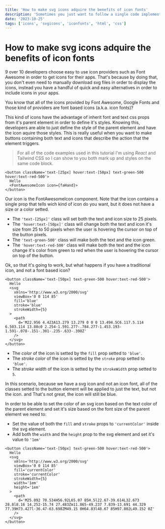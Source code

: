 ```yaml
---
title: 'How to make svg icons adquire the benefits of icon fonts'
description: 'Sometimes you just want to follow a single code implementation when styling icons, no matter if it's a custom svg icon or a third party library font based icon. Let's learn how to make every icon follow the specified styles specified on it's parent element'
date: '2023-10-25'
tags: ['icons', 'svgicons', 'iconfonts', 'html', 'css']
---
```


# How to make svg icons adquire the benefits of icon fonts

9 over 10 developers choose easy to use icon providers such as Font Awesome in order to get icons for their apps. That's because by doing that, you don't even need to manually download svg files in order to display the icons, instead you have a handful of quick and easy alternatives in order to include icons in your apps.

You know that all of the icons provided by Font Awesome, Google Fonts and those kind of providers are font based icons (a.k.a. icon fonts)?

This kind of icons have the advantage of inherit font and text css props from it's parent element in order to define it's styles. Knowing this, developers are able to just define the style of the parent element and have the icon aquire those styles. This is really useful when you want to make buttons containing both text and icons that describe the action that the element triggers.

> For all of the code examples used in this tutorial I'm using _React_ and Tailwind CSS so I can show to you both mark up and styles on the same code block.

```TSX
<button className='text-[25px] hover:text-[50px] text-green-500 hover:text-red-500'>
  Hello
  <FontAwesomeIcon icon={faHand}>
</button>
```

Our icon is the FontAwesomeIcon component. Note that the icon contains a single prop that tells wich kind of icon do you want, but it does not have a size or a color setted.

- The `'text-[25px]'` class will set both the text and icon size to 25 pixels.
- The `'hover:text-[50px]'` class will change both the text and icon it's size from 25 to 50 pixels when the user is hovering the cursor on top of the button pixels.
- The `'text-green-500'` class will make both the text and the icon green.
- The `'hover:text-red-500'` class will make both the text and the icon change it's color from green to red when the user is hovering the cursor on top of the button.

Ok, so that it's going to work, but what happens if you have a traditional icon, and not a font based icon?

```TSX
<button className='text-[50px] text-green-500 hover:text-red-500'>
  Hello
  <svg
    xmlns='http://www.w3.org/2000/svg'
    viewBox='0 0 114 85'
    fill='blue'
    stroke='blue'
    strokeWidth={5}
  >
    <path
      d='M22.956 4.423A13.279 13.279 0 0 0 13.494.5C6.117.5.114 6.503.114 13.88c0 2.254-1.591.277-.784.277-1.453.193-1.591-.078-.151-.301-.235-.633-.398Z'
    />
  </svg>
</button>
```

- The _color_ of the icon is setted by the `fill` prop setted to `'blue'`.
- The _stroke color_ of the icon is setted by the `stroke` prop setted to `'blue'`.
- The _stroke width_ of the icon is setted by the `strokeWidth` prop setted to `5`.

In this scenario, because we have a svg icon and not an icon font, all of the classes setted to the button element will be applied to just the text, but not the icon. and That's not great, the icon will still be blue.

In order to be able to set the color of an svg icon based on the text color of the parent element and set it's size based on the font size of the parent element we need to:

- Set the value of both the `fill` and `stroke` props to `'currentColor'` inside the svg element.
- Add both the `width` and the `height` prop to the svg element and set it's value to `'1em'`

```TSX
<button className='text-[50px] text-green-500 hover:text-red-500'>
  Hello
  <svg
    xmlns='http://www.w3.org/2000/svg'
    viewBox='0 0 114 85'
    fill='currentColor'
    stroke='currentColor'
    strokeWidth={5}
    width='1em'
    height='1em'
  >
    <path
      d='M25.092 70.534H56.92L65.07 85H.5l22.67-39.614L32.673 28.8l8.16 14.252-15.74 27.483Zm11.865-49.237 7.839-13.691 44.329 77.39H73.427l-36.47-63.698ZM49.15 0H64.83l48.67 85H97.802L49.152 0Z'
    />
  </svg>
</button>
```
